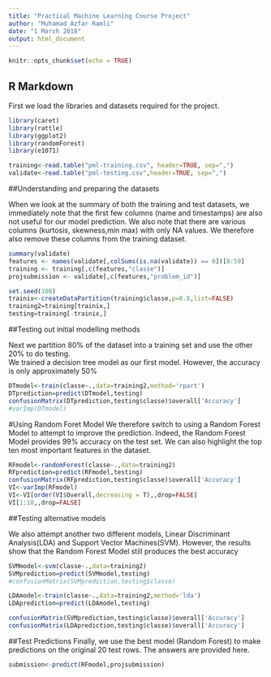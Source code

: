 ```yaml
---
title: "Practical Machine Learning Course Project"
author: "Muhamad Azfar Ramli"
date: "1 March 2018"
output: html_document
---
```


```r
knitr::opts_chunk$set(echo = TRUE)
```

## R Markdown

First we load the libraries and datasets required for the project.

```r
library(caret)
library(rattle)
library(ggplot2)
library(randomForest)
library(e1071)

training<-read.table("pml-training.csv", header=TRUE, sep=",")
validate<-read.table("pml-testing.csv",header=TRUE, sep=",")
```

##Understanding and preparing the datasets

When we look at the summary of both the training and test datasets, we immediately note that the first few columns (name and timestamps) are also not useful for our model prediction. We also note that there are various columns (kurtosis, skewness,min max) with only NA values.  We therefore also remove these columns from the training dataset.  

```r
summary(validate)
features <- names(validate[,colSums(is.na(validate)) == 0])[8:59]
training <- training[,c(features,"classe")]
projsubmission <- validate[,c(features,"problem_id")]

set.seed(100)
trainix<-createDataPartition(training$classe,p=0.8,list=FALSE)
training2=training[trainix,]
testing=training[-trainix,]

```
##Testing out initial modelling methods

Next we partition 80% of the dataset into a training set and use the other 20% to do testing.  
We trained a decision tree model as our first model.  However, the accuracy is only approximately 50%

```r
DTmodel<-train(classe~.,data=training2,method='rpart')
DTprediction=predict(DTmodel,testing)
confusionMatrix(DTprediction,testing$classe)$overall['Accuracy']
#varImp(DTmodel)
```
#Using Random Foret Model
We therefore switch to using a Random Forest Model to attempt to improve the prediction.
Indeed, the Random Forest Model provides 99% accuracy on the test set.
We can also highlight the top ten most important features in the dataset.

```r
RFmodel<-randomForest(classe~.,data=training2)
RFprediction=predict(RFmodel,testing)
confusionMatrix(RFprediction,testing$classe)$overall['Accuracy']
VI<-varImp(RFmodel)
VI<-VI[order(VI$Overall,decreasing = T),,drop=FALSE]
VI[1:10,,drop=FALSE]

```
##Testing alternative models

We also attempt another two different models, Linear Discriminant Analysis(LDA) and Support Vector Machines(SVM).
However, the results show that the Random Forest Model still produces the best accuracy

```r
SVMmodel<-svm(classe~.,data=training2)
SVMprediction=predict(SVMmodel,testing)
#confusionMatrix(SVMprediction,testing$classe)

LDAmodel<-train(classe~.,data=training2,method='lda')
LDAprediction=predict(LDAmodel,testing)

confusionMatrix(SVMprediction,testing$classe)$overall['Accuracy']
confusionMatrix(LDAprediction,testing$classe)$overall['Accuracy']
```

##Test Predictions
Finally, we use the best model (Random Forest) to make predictions on the original 20 test rows.
The answers are provided here.

```r
submission<-predict(RFmodel,projsubmission)
```


